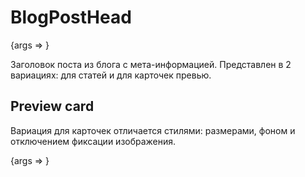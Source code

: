 
<Meta title="BlogPostHead" component={BlogPostHead} />

# BlogPostHead

<Canvas>
  <Story
    name="Basic"
    args={{
      title: 'Заголовок статьи',
      thumbnail: { src: 'assets/test-2.jpg' },
      publishDate: '04.09.2020',
      timeToRead: 12,
      isPreview: false,
    }}
  >
    {args => <BlogPostHead {...args} />}
  </Story>
</Canvas>

Заголовок поста из блога с мета-информацией. Представлен в 2 вариациях: для статей и для карточек превью.

<ArgsTable />

## Preview card

Вариация для карточек отличается стилями: размерами, фоном и отключением фиксации изображения.

<Canvas>
  <Story
    name="Preview card"
    args={{
      title: 'Заголовок статьи',
      thumbnail: { src: 'assets/test-2.jpg' },
      publishDate: '04.09.2020',
      timeToRead: 12,
      isPreview: true,
    }}
  >
    {args => <BlogPostHead {...args} />}
  </Story>
</Canvas>
